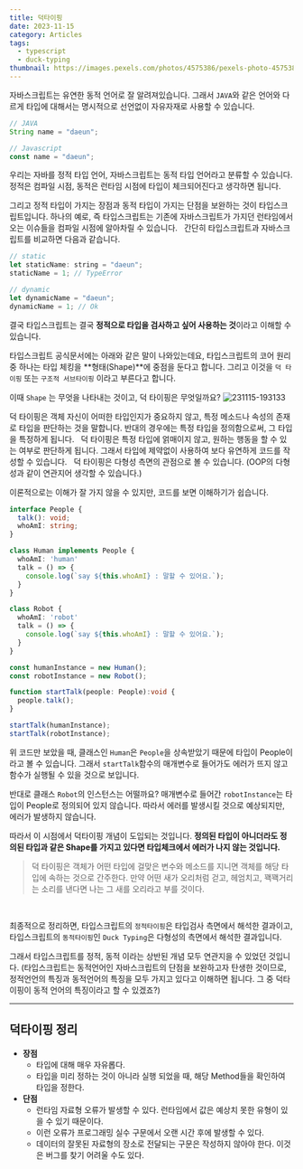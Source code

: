 ```yaml
---
title: 덕타이핑
date: 2023-11-15
category: Articles
tags:
  - typescript
  - duck-typing
thumbnail: https://images.pexels.com/photos/4575386/pexels-photo-4575386.jpeg?auto=compress&cs=tinysrgb&w=1260&h=750&dpr=2
---
```


자바스크립트는 유연한 동적 언어로 잘 알려져있습니다. 그래서 `JAVA`와 같은 언어와 다르게 타입에 대해서는 명시적으로 선언없이 자유자재로 사용할 수 있습니다.

```js
// JAVA
String name = "daeun";

// Javascript
const name = "daeun";
```

우리는 자바를 정적 타입 언어, 자바스크립트는 동적 타입 언어라고 분류할 수 있습니다. 정적은 컴파일 시점, 동적은 런타임 시점에 타입이 체크되어진다고 생각하면 됩니다.

그리고 정적 타입이 가지는 장점과 동적 타입이 가지는 단점을 보완하는 것이 타입스크립트입니다.
하나의 예로, 즉 타입스크립트는 기존에 자바스크립트가 가지던 런타임에서 오는 이슈들을 컴파일 시점에 알아차릴 수 있습니다.
 
간단히 타입스크립트과 자바스크립트를 비교하면 다음과 같습니다.
 
```js
// static
let staticName: string = "daeun";
staticName = 1; // TypeError

// dynamic
let dynamicName = "daeun";
dynamicName = 1; // Ok
```

결국 타입스크립트는 결국 **정적으로 타입을 검사하고 싶어 사용하는 것**이라고 이해할 수 있습니다.

타입스크립트 공식문서에는 아래와 같은 말이 나와있는데요, 
타입스크립트의 코어 원리 중 하나는 타입 체킹을 **형태(Shape)**에 중점을 둔다고 합니다.
그리고 이것을 `덕 타이핑` 또는 `구조적 서브타이핑` 이라고 부른다고 합니다.

이때 `Shape` 는 무엇을 나타내는 것이고, 덕 타이핑은 무엇일까요?
![231115-193133](/posts/Duck-Typing/231115-193133.png)

덕 타이핑은 객체 자신이 어떠한 타입인지가 중요하지 않고, 특정 메소드나 속성의 존재로 타입을 판단하는 것을 말합니다.
반대의 경우에는 특정 타입을 정의함으로써, 그 타입을 특정하게 됩니다.
 
덕 타이핑은 특정 타입에 얽매이지 않고, 원하는 행동을 할 수 있는 여부로 판단하게 됩니다.
그래서 타입에 제약없이 사용하여 보다 유연하게 코드를 작성할 수 있습니다.
 
덕 타이핑은 다형성 측면의 관점으로 볼 수 있습니다. (OOP의 다형성과 같이 연관지어 생각할 수 있습니다.)

이론적으로는 이해가 잘 가지 않을 수 있지만, 코드를 보면 이해하기가 쉽습니다.

```ts
interface People {
  talk(): void;
  whoAmI: string;
}

class Human implements People {
  whoAmI: 'human'
  talk = () => {
    console.log(`say ${this.whoAmI} : 말할 수 있어요.`);
  }
}

class Robot {
  whoAmI: 'robot'
  talk = () => {
    console.log(`say ${this.whoAmI} : 말할 수 있어요.`);
  }
}

const humanInstance = new Human();
const robotInstance = new Robot();

function startTalk(people: People):void {
  people.talk();
}

startTalk(humanInstance);
startTalk(robotInstance);
```
위 코드만 보았을 때, 클래스인 `Human`은 `People`을 상속받았기 때문에 타입이 People이라고 볼 수 있습니다.
그래서 `startTalk`함수의 매개변수로 들어가도 에러가 뜨지 않고 함수가 실행될 수 있을 것으로 보입니다.

반대로 클래스 `Robot`의 인스턴스는 어떨까요?
매개변수로 들어간 `robotInstance`는 타입이 People로 정의되어 있지 않습니다. 따라서 에러를 발생시킬 것으로 예상되지만, 에러가 발생하지 않습니다.

따라서 이 시점에서 덕타이핑 개념이 도입되는 것입니다.
**정의된 타입이 아니더라도 정의된 타입과 같은 Shape를 가지고 있다면 타입체크에서 에러가 나지 않는 것입니다.**

> 덕 타이핑은 객체가 어떤 타입에 걸맞은 변수와 메소드를 지니면 객체를 해당 타입에 속하는 것으로 간주한다.
만약 어떤 새가 오리처럼 걷고, 헤엄치고, 꽥꽥거리는 소리를 낸다면 나는 그 새를 오리라고 부를 것이다.
<br/>

최종적으로 정리하면,
타입스크립트의 `정적타이핑`은 타입검사 측면에서 해석한 결과이고,
타입스크립트의 `동적타이핑`인 `Duck Typing`은 다형성의 측면에서 해석한 결과입니다.

그래서 타입스크립트를 정적, 동적 이라는 상반된 개념 모두 연관지을 수 있었던 것입니다.
(타입스크립트는 동적언어인 자바스크립트의 단점을 보완하고자 탄생한 것이므로, 정적언언의 특징과 동적언어의 특징을 모두 가지고 있다고 이해하면 됩니다. 그 중 덕타이핑이 동적 언어의 특징이라고 할 수 있겠죠?)

---

## 덕타이핑 정리

- **장점**
  - 타입에 대해 매우 자유롭다.
  - 타입을 미리 정하는 것이 아니라 실행 되었을 때, 해당 Method들을 확인하여 타입을 정한다.
- **단점**
  - 런타임 자료형 오류가 발생할 수 있다. 런타임에서 값은 예상치 못한 유형이 있을 수 있기 때문이다.
  - 이런 오류가 프로그래밍 실수 구문에서 오랜 시간 후에 발생할 수 있다.
  - 데이터의 잘못된 자료형의 장소로 전달되는 구문은 작성하지 않아야 한다. 이것은 버그를 찾기 어려울 수도 있다.

